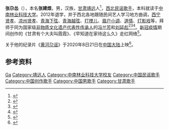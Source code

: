 {{艺人
|前缀尊称 = 
|姓名 = 张尕怂
|后缀尊称 = 
|类型 = 歌手
|图片 = 
|图片尺寸 = 
|补正 = 
|图片替代 = 
|图片简介 = 
|本名 = 张建煜
|外文名 = 
|外文 = 
|罗马拼音 = 
|英文名 = 
|昵称 = 
|其他艺名 = 
|国籍 = {{PRC}}
|永久居留权 = 
|民族 = [[汉族|汉族]]
|籍贯 = [[甘肃|甘肃]][[靖远|靖远]]
|出生名 = 
|出生日期 = 1989年
|出生地点 = [[甘肃省|甘肃省]][[白银市|白银市]][[靖远县|靖远县]][[曹岘乡|曹岘乡]]
|逝世日期 = 
|逝世地点 = 
|死因 = 
|墓地 = 
|墓地坐标 = 
|居住地 = 
|职业 = [[歌手|歌手]]
|语言 = [[汉语|汉语]]
|教育程度 = [[本科|本科]]
|母校 = [[中南林业科技大学|中南林业科技大学]]
|宗教信仰 = 
|配偶 = 常乐
|儿女 = 
|父母 = 
|亲属 = 
|音乐类型 = [[民谣|民谣]]
|演奏乐器 = [[三弦|三弦]]、[[吉他|吉他]]、[[二胡|二胡]]、[[板胡|板胡]]
|出道地点 = 
|出道日期 = 
|出道作 = 
|代表作 = 《甘肃有个大夫叫霞霞》<br/>《张老汉》<br/>《没有黄河我活不下去》<br/>《早知道在家待这么久》<br/>《亲家母》
|著名角色 = 
|活跃年代 = 
|唱片公司 = 
|经纪公司 = 
|签名 = 
|签名大小 = 
|签名替代 = 
|网站 = [https://weibo.com/zhangdabenshi?refer_flag=1001030103_ 张尕怂微博]
|相关团体 = 
|module = 
|module2 = 
|module3 = 
|module4 = 
|module5 = 
|module6 = 
|IMDb = 
|现任成员 = 
|过往成员 = 
|著名乐器 = 
|academyawards = 
|cannesfilmawards = 
|afiawards = 
|arielaward = 
|baftaawards = 
|cesarawards = 
|emmyawards = 
|filmfareawards = 
|geminiawards = 
|goldenglobeawards = 
|goldenraspberryawards = 
|goyaawards = 
|grammyawards = 
|hongkongfilmawards = 
|olivierawards = 
|iftaawards = 
|imageaward = 
|nationalfilmawards = 
|sagawards = 
|tonyawards = 
|goldenbauhiniaawards = 
|hkfcsawards = 
|asianfilmawards = 
|goldenhorseawards = 
|huabiaoawards = 
|goldenroosterawards = 
|hundredflowersawards = 
|goldeneagleawards = 
|flyingapsarasawards = 
|rthktop10goldsongsawards = 
|goldenmelodyawards = 
|mtvasiaawards = 
|ntsawards = 
|chinamusicawards = 
|goldenbellawards = 
|tvbanniversaryawards = 
|magnoliaawards = 
|asiantvawards = 
|rainbowawards = 
|tokyofilmawards = 
|yokohamafilmawards = 
|japanacademyawards = 
|japanesefilmcreticsawards = 
|mainichifilmawards = 
|blueribbonawards = 
|hochifilmawards = 
|kinemajunpotop10awards = 
|grandbellawards = 
|bluedragonfilmawards = 
|paeksangartsawards = 
|奖项 = 
}}
'''张尕怂'''（{{bd|1989年||||catIdx=Z张}}），本名'''张建煜'''，男，汉族，[[甘肃|甘肃]][[靖远|靖远]]人<ref>{{cite web |author1=刘文清 |author2=马珍珍 |author3=雷艳玲 |title=民谣歌手张尕怂为靖远农特产品代言 |url=http://gansu.gscn.com.cn/system/2019/09/26/012232216.shtml |website=中国甘肃网 |accessdate=2019-09-26 |archive-date=2021-01-11 |archive-url=https://web.archive.org/web/20210111071813/http://gansu.gscn.com.cn/system/2019/09/26/012232216.shtml }}</ref>，[[中国西北地区|西北]][[民谣|民谣]][[歌手|歌手]]，本科就读于[[中南林业科技大学|中南林业科技大学]]。2012年退学，并于西北各地跟随民间艺人学习地方曲调，[[西宁贤孝|西宁贤孝]]、[[凉州贤孝|凉州贤孝]]、[[青海下弦|青海下弦]]、[[青海越弦|青海越弦]]、[[打搅儿|打搅儿]]、[[眉户小调|眉户小调]]、[[道情|道情]]、[[灯影戏|灯影戏]]等，拜师于同为国家级[[非物质文化遗产代表性传承人|非物质文化遗产代表性传承人]]的[[冯兰芳|冯兰芳]]和[[刘延彪|刘延彪]]<ref>{{cite news |author1=黎小军 |title=《张尕怂：我火吗？为什么我还这么穷？》 |url=http://www.boyamedia.com/category/detail/13425/ |work=《人物》 |issue=374 |date=2020-04-08 |accessdate=2021-01-09 |archive-date=2021-01-11 |archive-url=https://web.archive.org/web/20210111091319/http://www.boyamedia.com/category/detail/13425/ }}</ref><ref>{{cite web |title=专访·张尕怂：童年那个西北小村庄是我的信仰 |author1=钱恋水 |url=https://m.thepaper.cn/yidian_promDetail.jsp?contid=2219142&from=yidian |website=澎湃新闻 |accessdate=2018-06-26 |archive-date=2021-03-04 |archive-url=https://web.archive.org/web/20210304055635/https://m.thepaper.cn/yidian_promDetail.jsp?contid=2219142&from=yidian }}</ref><ref>{{cite web |author1=《兰州日报》 |author2=李超 |title=民谣艺人张尕怂分享音乐人生：“我是不曾离开家乡的人” |url=http://www.gscn.com.cn/culture/system/2020/09/15/012459718.shtml?ekngdjmohdbaaimo |website=中国甘肃网 |accessdate=2020-09-15}}</ref>。[[新冠疫情|新冠疫情]]期间创作的《甘肃有个大夫叫霞霞》、《早知道在家待这么久》走红网络<ref>{{cite web |author1=《北京日报》 |author2=韩轩 |title=对我的关注和疫情都快过去 |url=http://k.sina.com.cn/article_1893892941_70e2834d02000rl97.html?from=society |website=新浪网 |accessdate=2020-06-03}}</ref>。

关于他的纪录片《[[黄河尕谣|黄河尕谣]]》于2020年8日21日在[[中国大陆|中国大陆]]上映<ref>{{cite web |title=黄河尕谣 |url=https://movie.douban.com/subject/30154423/ |website=豆瓣 |access-date=2021-01-09 |archive-date=2021-03-03 |archive-url=https://web.archive.org/web/20210303211458/https://movie.douban.com/subject/30154423/ }}</ref>。

== 参考资料 ==
{{reflist}}

{{Authority control}}

{{DEFAULTSORT:Zhang张}}
[[Category:张姓|Ga]]
[[Category:靖远人|Category:靖远人]]
[[Category:中南林业科技大学校友|Category:中南林业科技大学校友]]
[[Category:中国民谣歌手|Category:中国民谣歌手]]
[[Category:中国创作歌手|Category:中国创作歌手]]
[[Category:中国男歌手|Category:中国男歌手]]
[[Category:甘肃歌手|Category:甘肃歌手]]
